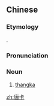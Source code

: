==Chinese==
{{zh-forms}}

===Etymology===
{{bor|zh|bo|ཐང་ཀ}}.

===Pronunciation===
{{zh-pron
|m=tángkǎ
|c=tong4 kaa1
|cat=n
}}

===Noun===
{{zh-noun}}

# {{lb|zh|Buddhism}} [[thangka]]

[[zh:唐卡]]